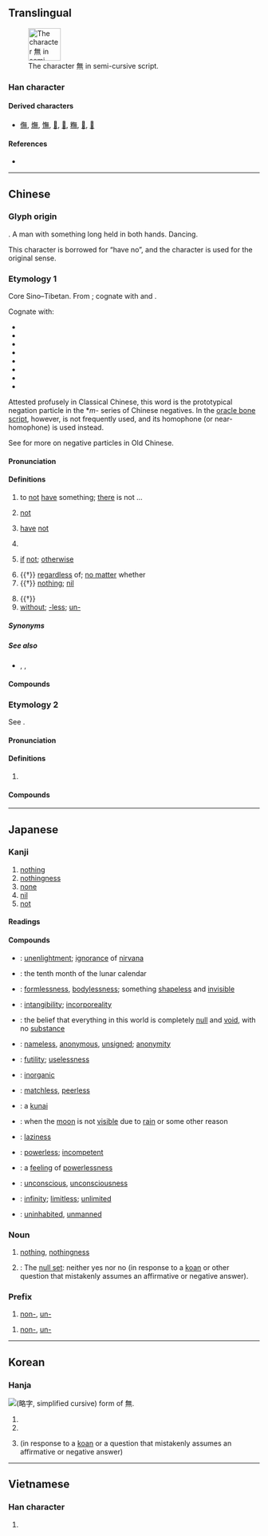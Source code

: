 {{also|无}}
{{character info/new}}
{{character info/new|🈚}}

==Translingual==
{{stroke order|type=cursive}}
[[Image:無-still.svg|right|frame|65px|The character 無 in semi-cursive script.]]

===Han character===
{{Han char|rn=86|rad=火|as=08|sn=12|four=80331|canj=OTF|ids=⿱⿳𠂉卌一灬}}

====Derived characters====
* [[㒇]], [[㷻]], [[憮]], [[𠓺]], [[𤏠]], [[𥼣]], [[𨖴]], [[𨶭]]

====References====
* {{Han ref|kx=0673.260|dkj=19113|dj=1081.240|hdz=32211.150|uh=7121|ud=28961|bh=B54C|bd=46412}}

----

==Chinese==
{{zh-forms|s=无|alt=橆}}
{{zh-wp|en:Mu (negative)}}

===Glyph origin===
{{Han etyl}}
{{liushu|p}}. A man with something long held in both hands. Dancing.

This character is borrowed for “have no”, and the character {{l|zh|舞}} is used for the original sense.

===Etymology 1===
Core Sino–Tibetan. From {{inh|zh|sit-pro|*ma||no, not}}; cognate with {{cog|bo|མ||not}} and {{cog|my|မ||not}}.

Cognate with:

* {{och-l|微|not, no}}
* {{och-l|毋|do not}}
* {{och-l|勿|not, don't}}
* {{och-l|未|not yet, haven't}}
* {{och-l|靡|not, no}}
* {{och-l|亡|not have; to flee, to disappear, to die}}
* {{och-l|沒|to end, to disappear, to drown}}
* {{och-l|莫|none, nobody, nothing; do not; can not}}

Attested profusely in Classical Chinese, this word is the prototypical negation particle in the *''m-'' series of Chinese negatives. In the [[oracle bone script]], however, {{lang|zh|無}} is not frequently used, and its homophone (or near-homophone) {{och-l|毋}} is used instead.

See {{och-l|不|not}} for more on negative particles in Old Chinese.

====Pronunciation====
{{zh-pron
|m=wú
|m-s=
|c=mou4
|c-t=
|g=
|h=pfs=mò/vù
|h_note=mò - colloquial; vù - literary
|j=
|mb=ǔ
|md=mò̤/ù
|md_note=mò̤ - colloquial; ù - literary
|mn=bô/bû
|mn_note=bô - colloquial; bû - literary
|mn-t=bho5/bhu5
|mn-t_note=bho5 - colloquial; bhu5 - literary
|w=3hhmm,3vu
|w_note=3hhmm - colloquial; 3vu - literary
|x=
|mc=y
|oc=y
|ma=y
|mna=Taiwanese-The_Vowel_o.ogg
|cat=adv,n,pref,v,con
}}

====Definitions====
{{zh-hanzi}}

# {{lb|zh|literary|or|Hakka|or|Min}} to [[not]] [[have]] something; [[there]] is not ...
#: {{zh-x|天空 無 雲。|There is no cloud in the sky.}}
#: {{zh-x|我 無 零星錢。|I '''don't have''' any change.|MN}}
# {{lb|zh|literary|or|Min}} {{n-g|Negation particle preceding verbs and adjectives.}} [[not]]
#: {{zh-x|無可|can't}}
#: {{zh-x|我 無 求 於 你。|I want nothing from you.}}
# {{lb|zh|literary|or|Min}} [[have]] [[not]]
#: {{zh-x|我 無 共 伊 講。|I '''didn't''' tell him.|MN}}
# {{lb|zh|literary|or|Hakka|or|Min}} {{n-g|Interrogative particle.}}
#: {{zh-x|晚 來 天 欲 雪，能 飲 一 杯 無？|Night comes and the sky seems like it might snow; could you drink a cup?|CL|ref={{w2|zh|白居易}}{{lang|zh|《[[s:zh:問劉十九|問劉十九]]》}}}}
# {{lb|zh|Hakka|Min}} [[if]] [[not]]; [[otherwise]] {{gloss|placed at the start of a sentence}}
# {{†}} [[regardless]] of; [[no matter]] whether
# {{†}} [[nothing]]; [[nil]]
#: {{zh-x|從.無.到.有|start from nothing, from scratch}}
# {{†}} {{zh-alt-form|毋|do not}}
# [[without]]; [[-less]]; [[un-]]
#: {{zh-x|無情|heartless}}
#: {{zh-x|無理|unreasonable}}
#: {{zh-x|無邊|unlimited}}

=====Synonyms=====
{{zh-dial|沒有}}

=====See also=====
* {{q|interrogative particle}} {{zh-l|未}}, {{zh-l|嗎}}, {{zh-l|否}}

====Compounds====
{{zh-der|人無遠慮，必有近憂|無……無……|無上|無下箸處|無不|無中生有|無主|無事|無事不登三寶殿|無事忙|無事生非|無二|無人|無人售票|無人問津|無他|無休止|無依無靠|無債一身輕|無償|無力|無功受祿|無助|無口|無可比擬|無可非議|無可奉告|無可厚非|無可諱言|無可救藥|無可奈何|無可奈何花落去|無可無不可|無可爭辯|無可置疑|無名|無名氏|無名小卒|無名英雄|無名指|無告|無味|無我|無比|無裨|無邊|無柄葉|無病呻吟|無補|無猜|無才|無產階級|無產階級文化大革命|無產階級專政|無產者|無常|無成|無恥|無出其右|無處存身|無從|無徒|無大無小|無道|無敵|無底|無底洞|無地自容|無的放矢|無冬歷夏|無冬無夏|無動於衷|無動於中|無獨有偶|無度|無端|無惡不作|無法|無法無天|無漏|無方|無妨|無月|無垢|無非|無縫鋼管|無干|無辜|無故|無心|無忌|無性|無性生殖|無性雜交|無怪|無恆|無恙|無患|無情|無情無義|無愧|無關|無關宏旨|無關緊要|無關痛癢|無官一身輕|無軌電車|無害|無核|無核國家|無極|無後|無後坐力炮|無毛|無花果|無茶|無華|無話不說|無話可說|無機|無機肥料|無機合成|無機化合物|無機化學|無機酸|無機物|無機鹽|無稽|無及|無幾|無脊椎動物|無計可施|無記名投票|無際|無濟於事|無家可歸|無價之寶|無堅不摧|無間|無疆|無盡|無盡無休|無精打采|無拘無束|無孔不人|無賴|無禮|無理|無理方程|無理根|無理函數|無理強辯|無理取鬧|無理式|無理數|無立錐之地|無量|無聊|無聊賴|無職|無路可走|無論|無論如何|無米之炊|無冕之王|無明火|無名火|無奈|無奈何|無見|無能|無能為力|無匹|無期徒刑|無奇不有|無牽無掛|無前|無巧不成書|無親無故|無窮|無窮大|無窮無盡|無窮小|無趣|無權|無缺|無日|無傷大雅|無涉|無神|無神論|無鉛|無聲|無聲片|無聲片兒|無聲無息|無聲無臭|無繩電話|無時無刻|無視|無殊|無數|無雙|無霜期|無私|無私有弊|無酸硫|無算|無損|無所不包|無所不可|無所不能|無所不為|無所不用其極|無所不有|無所不在|無所不知|無所措手足|無所事事|無所適從|無所畏懼|無所謂|無所用心|無所作為|無題|無條件|無條件刺激|無條件反射|無痛分娩|無頭案|無往不利|無往不勝|無妄之災|無望|無微不至|無為|無地|無畏|無謂|無語|無物|無誤|無息貸款|無隙可乘|無瑕|無時|無暇|無限|無限大|無限公司|無限期|無限小|無線電|無線電報導|無線電波|無線電傳真|無線電電子學|無線電發射機|無線電話|無線電視|無線電收音機|無線電臺|無線電通信|無效|無邪|無懈可擊|無形|無形中|無形資本|無須|無糖|無需|無涯|無煙火藥|無煙煤|無言以對|無業|無業遊民|無遺|無疑|無以復加|無異|無益|無意|無意識|無垠|無影燈|無影無蹤|無指|無用|無用功|無憂無慮|無餘|無與倫比|無冤無仇|無料|無援|無緣|無緣無故|無政府主義|無知|無止境|無助於|無著|無籽果實|無足輕重|無阻|無罪|無坐力炮|無源之水，無本之木|無德|無計|無虞|無謀|無顏|無風|無風不起浪|無馱|無鹽|絕無僅有|無策|無水|無產|無利|有無|無毒|無頜|無貨|無菌|無翅|無縫|無祿|無由|無牌|無狀|無牙|無氧|無措|無棣|無悔|無序|無已|無局|無品}}

===Etymology 2===
See {{zh-l|南無}}.

====Pronunciation====
{{zh-pron
|m=mó
|c=mo4
|h=pfs=mò
|md=mŏ
|w=3mo
|cat=part
}}

====Definitions====
{{zh-hanzi}}

# {{zh-only|南無}}

====Compounds====
{{zh-der|南無|南無阿彌陀佛}}

{{zh-cat|Elementary}}

----

==Japanese==

===Kanji===
{{ja-kanji|grade=4|rs=火08}}

# [[nothing]]
# [[nothingness]]
# [[none]]
# [[nil]]
# [[not]]

====Readings====
{{ja-readings
|goon=む
|kanon=ぶ
|toon=も
|kun=な-い, な-みする, なみ-する
}}

====Compounds====
{{der-top|Compounds}}
* {{ja-r|無%明|む%みょう}}: [[unenlightment]]; [[ignorance]] of [[nirvana]]
* {{ja-r|神%無%月|かん%な%づき}}: {{qualifier|archaic}} the tenth month of the lunar calendar
* {{ja-r|無%形|む%ぎょう}}: [[formlessness]], [[bodylessness]]; something [[shapeless]] and [[invisible]]
* {{ja-r|無%形|む%けい}}: [[intangibility]]; [[incorporeality]]
* {{ja-r|無%見|む%けん}}: the belief that everything in this world is completely [[null]] and [[void]], with no [[substance]]
* {{ja-r|無%名|む%めい}}: [[nameless]], [[anonymous]], [[unsigned]]; [[anonymity]]
* {{ja-r|無%用|む%よう}}: [[futility]]; [[uselessness]]
* {{ja-r|無%機|む%き}}: [[inorganic]]
{{der-mid}}
* {{ja-r|無%双|む%そう}}: [[matchless]], [[peerless]]
* {{ja-r|苦%無|く%ない}}: a [[kunai#Japanese|kunai]]
* {{ja-r|無%月|む%げつ}}: when the [[moon]] is not [[visible]] due to [[rain]] or some other reason
* {{ja-r|無%精|ぶ%しょう}}: [[laziness]]
* {{ja-r|無%力|む%りょく}}: [[powerless]]; [[incompetent]]
* {{ja-r|無%力%感|む%りょく%かん}}: a [[feeling]] of [[powerlessness]]
* {{ja-r|無%意%識|む%い%しき}}: [[unconscious]], [[unconsciousness]]
* {{ja-r|無%限|む%げん}}: [[infinity]]; [[limitless]]; [[unlimited]]
* {{ja-r|無%人|ぶ%にん}}: [[uninhabited]], [[unmanned]]
{{der-bottom}}

{{ja-kanjitab|yomi=o|む}}

===Noun===
{{ja-noun|む}}

# [[nothing]], [[nothingness]]
# {{lb|ja|Buddhism|sort=む}}: The [[null set]]: neither yes nor no (in response to a [[koan]] or other question that mistakenly assumes an affirmative or negative answer).

===Prefix===
{{ja-pos|む|prefix}}

# [[non-]], [[un-]]

{{ja-pos|ぶ|prefix}}

# [[non-]], [[un-]]

----

==Korean==

===Hanja===
[[File:Eopseul mu yakja.png|thumb|{{w|Yakja}} ([[略字#Korean|略字]], simplified cursive) form of 無.]]
{{ko-hanja|hangeul=무|eumhun=|rv=mu|mr=mu|y=mu}}

# {{ko-inline|무|mu|[[nothing]]}}
# {{ko-inline|무|mu|no}}
# {{lb|ko|Buddhism}} {{ko-inline|무|mu|neither yes nor no}} (in response to a [[koan]] or a question that mistakenly assumes an affirmative or negative answer)

----

==Vietnamese==

===Han character===
{{vi-hantu|[[vô]], [[mô]], [[thủy]]|rs=火08}}

# {{defn|lang=vi|sort=火08}}